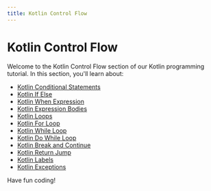 ```yaml
---
title: Kotlin Control Flow
---
```


# Kotlin Control Flow

Welcome to the Kotlin Control Flow section of our Kotlin programming tutorial. In this section, you'll learn about:

- [Kotlin Conditional Statements](./0-kotlin-conditional-statements.mdx)
- [Kotlin If Else](./1-kotlin-if-else.mdx)
- [Kotlin When Expression](./2-kotlin-when-expression.mdx)
- [Kotlin Expression Bodies](./3-kotlin-expression-bodies.mdx)
- [Kotlin Loops](./4-kotlin-loops.mdx)
- [Kotlin For Loop](./5-kotlin-for-loop.mdx)
- [Kotlin While Loop](./6-kotlin-while-loop.mdx)
- [Kotlin Do While Loop](./7-kotlin-do-while.mdx)
- [Kotlin Break and Continue](./8-kotlin-break-continue.mdx)
- [Kotlin Return Jump](./9-kotlin-return-jump.mdx)
- [Kotlin Labels](./10-kotlin-labels.mdx)
- [Kotlin Exceptions](./11-kotlin-exceptions.mdx)

Have fun coding!